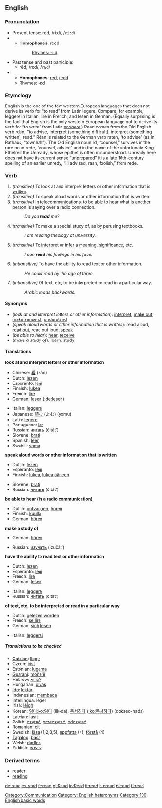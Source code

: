 ==English==

{{rank|high|above|received|299|read|together|already|son}}

===Pronunciation===
*Present tense: rēd, /riːd/, /<tt>ri:d</tt>/
*{{audio|en-us-read.ogg|Audio (US)}}
**'''Homophones''': [[reed]]
**:[[Rhymes:English:-iːd|Rhymes: -iːd]]
*Past tense and past participle:
**rĕd, /rɛd/, /<tt>rEd</tt>/
*{{audio|en-us-read-past.ogg|Audio (US)}}
**'''Homophones''': [[red]], [[redd]]
**[[Rhymes:English:-ɛd|Rhymes: -ɛd]]

===Etymology===
English is the one of the few western European languages that does not derive its verb for “to read” from Latin legere. Compare, for example, leggere in Italian, lire in French, and lesen in German. (Equally surprising is the fact that English is the only western European language not to derive its verb for “to write” from Latin ''[[scribere]]''.) Read comes from the Old English verb rdan, “to advise, interpret (something difficult), interpret (something written), read.” Rdan is related to the German verb raten, “to advise” (as in Rathaus, “townhall”). The Old English noun rd, “counsel,” survives in the rare noun rede, “counsel, advice” and in the name of the unfortunate King Ethelred the Unready, whose epithet is often misunderstood. Unready here does not have its current sense “unprepared” it is a late 16th-century spelling of an earlier unredy, “ill advised, rash, foolish,” from rede.
<!-- http://dictionary.reference.com/search?q=read -->

===Verb===
{{en-infl-irreg|read|reads|reading|read|read}}

#''(transitive)'' To look at and interpret letters or other information that is [[written]].
#''(transitive)'' To speak aloud words or other information that is written.
#''(transitive)'' In telecommunications, to be able to hear what is another person is saying over a radio connection.
#:''Do you '''read''' me?''
#''(transitive)'' To make a special study of, as by perusing textbooks.
#:''I am reading theology at university.''
#''(transitive)'' To [[interpret]] or [[infer]] a [[meaning]], [[significance]], etc.
#:''I can  '''read''' his feelings in his face.''
#''(intransitive)'' To have the ability to read text or other information.
#:''He could read by the age of three.''
#''(intransitive)'' Of text, etc, to be interpreted or read in a particular way.
#:''Arabic reads backwards.''

====Synonyms====
*(''look at and interpret letters or other information''): [[interpret]], [[make out]], [[make sense of]], [[understand]]
*(''speak aloud words or other information that is written''): read aloud, [[read out]], read out loud, [[speak]]
*(''be able to hear''): [[hear]], [[receive]]
*(''make a study of''): [[learn]], [[study]]

====Translations====

'''look at and interpret letters or other information'''
{{top}}
*Chinese: [[看]] (kàn)
*Dutch: [[lezen]]
*Esperanto: [[legi]]
*Finnish:  [[lukea]]
*French: [[lire#French|lire]]
*German: [[lesen]] ([[:de:lesen]])
{{mid}}
*Italian: [[leggere]]
*Japanese: [[読む]] (よむ) (yomu) 
*Latin: [[legere]]
*Portuguese: [[ler]]
*Russian: [[читать]] (čitát’)
*Slovene: [[brati]]
*Spanish: [[leer#Spanish|leer]]
*Swahili: [[soma]]
{{bottom}}

'''speak aloud words or other information that is written'''
{{top}}
*Dutch: [[lezen]]
*Esperanto: [[legi]]
*Finnish: [[lukea]], [[lukea ääneen]]
{{mid}}
*Slovene: [[brati]]
*Russian: [[читать]] (čitát’)
{{bottom}}

'''be able to hear (in a radio communication)'''
{{top}}
*Dutch: [[ontvangen]], [[horen]]
*Finnish: [[kuulla]]
*German: [[hören]]
{{mid}}
{{bottom}}

'''make a study of'''
{{top}}
*German: [[hören]]
{{mid}}
*Russian: [[изучать]] (izučát’)
{{bottom}}

'''have the ability to read text or other information'''
{{top}}
*Dutch: [[lezen]]
*Esperanto: [[legi]]
*French: [[lire#French|lire]]
*German: [[lesen]]
{{mid}}
*Italian: [[leggere]]
*Russian: [[читать]] (čitát’)
{{bottom}}

'''of text, etc, to be interpreted or read in a particular way'''
{{top}}
*Dutch: [[gelezen worden]]
*French: [[se lire]]
*German: [[sich]] [[lesen]]
{{mid}}
*Italian: [[leggersi]]
{{bottom}}

=====Translations to be checked=====
<!--Remove this section once all of the translations below have been moved into the tables above.-->
{{checktrans}}

*[[Catalan]]: [[llegir]]
*Czech: [[číst]]
*Estonian: [[lugema]]
*[[Guaraní]]: [[moñe'ẽ]]
*Hebrew: [[לקרוא]]
*Hungarian: [[olvas]]
*[[Ido]]: [[lektar]]
*Indonesian: [[baca|membaca]]
*[[Interlingua]]: [[leger]]
*Irish: [[léigh]]
*Korean: [[읽다]][[:ko:읽다]] (ilk-da), [[독서하다]] ([[:ko:독서하다]]) (dokseo-hada)
*Latvian: lasīt
*Polish: [[czytać]], [[przeczytać]], [[odczytać]] 
*Romanian: [[citi]]
*Swedish: [[läsa]] (1,2,3,5), [[uppfatta]] (4), [[förstå]] (4)
*[[Tagalog]]: [[basa]]
*Welsh: [[darllen]]
*Yiddish: [[לײענען]]

===Derived terms===
*[[reader]]
*[[reading]]

[[Category:Communication]]
[[Category: English heteronyms]]
[[Category:100 English basic words]]

[[de:read]]
[[es:read]]
[[fr:read]]
[[gl:Read]]
[[io:Read]]
[[it:read]]
[[hu:read]]
[[pl:read]]
[[fi:read]]